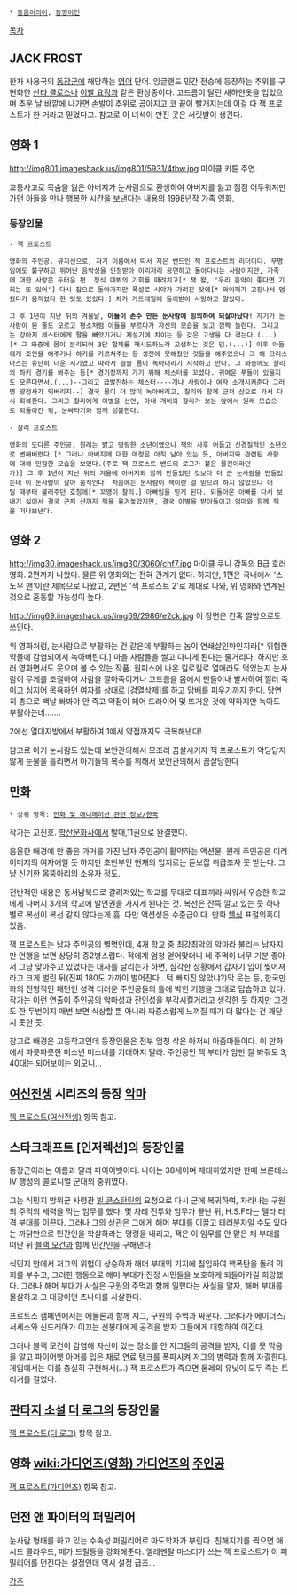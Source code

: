  * [[동음이의어]], [[동명이인]]

[[목차]]

== JACK FROST ==
한자 사용국의 [[동장군]]에 해당하는 [[영어]] 단어. 잉글랜드 민간 전승에 등장하는 추위를 구현화한 [[산타 클로스]]나 [[이빨 요정]]과 같은 환상종이다. 고드름이 달린 새하얀옷을 입었으며 추운 날 바깥에 나가면 손발이 추위로 곱아지고 코 끝이 빨개지는데 이걸 다 잭 프로스트가 한 거라고 믿었다고. 참고로 이 녀석이 만진 곳은 서릿발이 생긴다.

== 영화 1 ==
http://img801.imageshack.us/img801/5931/4tbw.jpg
마이클 키튼 주연.

교통사고로 목숨을 잃은 아버지가 눈사람으로 환생하여 아버지를 잃고 점점 어두워져만 가던 아들을 만나 행복한 시간을 보낸다는 내용의 1998년작 가족 영화. 

=== 등장인물 ===

 - 잭 프로스트

 영화의 주인공. 뮤지션으로, 자기 이름에서 따서 지은 밴드인 잭 프로스트의 리더이다. 무명임에도 불구하고 뛰어난 음악성을 인정받아 이리저리 공연하고 돌아다니는 사람이지만, 가족에 대한 사랑은 두터운 편. 정식 데뷔의 기회를 때려치고[* 잭 왈, '우리 음악이 좋다면 기회는 또 있어'] 다시 집으로 돌아가지만 폭설로 시야가 가려진 탓에[* 와이퍼가 고장나서 멈췄다가 움직였다 한 탓도 있었다.] 차가 가드레일에 들이받아 사망하고 말았다.

 그 후 1년이 지난 뒤의 겨울날, '''아들이 손수 만든 눈사람에 빙의하여 되살아났다'''! 자기가 눈사람이 된 줄도 모르고 평소처럼 아들을 부르다가 자신의 모습을 보고 깜짝 놀란다. 그리고는 강아지 체스터에게 팔을 빼앗기거나 제설기에 치이는 등 갖은 고생을 다 겪는다.(...)[* 그 와중에 몸이 분리되어 3단 합체를 재시도하느라 고생하는 것은 덤.(...)] 이후 아들에게 조언을 해주거나 하키를 가르쳐주는 등 생전에 못해줬던 것들을 해주었으나 그 해 크리스마스는 유난히 더운 시기였고 따라서 슬슬 몸이 녹아내리기 시작하고 만다. 그 와중에도 찰리의 하키 경기를 봐주는 등[* 경기장까지 가기 위해 체스터를 꼬셨다. 귀여운 푸들이 있을지도 모른다면서.(...)--그리고 급발진하는 체스터----개나 사람이나 여자 소개시켜준다 그러면 광전사가 되버리지--] 결국 몸이 더 많이 녹아버리고, 찰리와 함께 근처 산으로 가서 다시 회복한다. 그리고 찰리에게 이별을 선언, 아내 개비와 찰리가 보는 앞에서 원래 모습으로 되돌아간 뒤, 눈싸라기와 함께 성불한다.

 - 찰리 프로스트

 영화의 또다른 주인공. 원래는 밝고 명랑한 소년이였으나 잭의 사후 어둡고 신경질적인 소년으로 변해버렸다.[* 그러나 아버지에 대한 애정은 아직 남아 있는 듯, 아버지와 관련된 사항에 대해 민감한 모습을 보였다.(주로 잭 프로스트 밴드의 로고가 붙은 물건이라던가)] 그 후 1년이 지난 뒤의 겨울에 아버지와 함께 만들었던 것보다 더 큰 눈사람을 만들었는데 이 눈사람이 살아 움직인다! 처음에는 눈사람이 잭이란 걸 믿으려 하지 않았으나 어릴 때부터 불러주던 호칭에[* 꼬맹이 찰리.] 아빠임을 믿게 된다. 되돌아온 아빠를 다시 보내기 싫어서 결국 근처 산까지 잭을 옮겨놓았지만, 결국 이별을 받아들이고 엄마와 함께 잭을 떠나보낸다.
== 영화 2 ==
http://img30.imageshack.us/img30/3060/chf7.jpg
마이클 쿠니 감독의 B급 호러 영화. 2편까지 나왔다. 물론 위 영화와는 전혀 관계가 없다. 하지만, 1편은 국내에서 '스노우 맨'이란 제목으로 나왔고, 2편은 '잭 프로스트 2'로 제대로 나와, 위 영화와 연계된 것으로 혼동할 가능성이 높다.

http://img69.imageshack.us/img69/2986/e2ck.jpg
이 장면은 간혹 짤방으로도 쓰인다.

위 영화처럼, 눈사람으로 부활하는 건 같은데 부활하는 놈이 연쇄살인마인지라[* 위험한 약물에 감염되어서 녹아버린다.] 마을 사람들을 썰고 다니게 된다는 줄거리다. 하지만 호러 영화면서도 웃으며 볼 수 있는 작품. 원피스에 나온 킬로킬로 열매라도 먹었는지 눈사람이 무게를 조절하여 사람을 깔아죽이거나 고드름을 몸에서 만들어내 발사하여 찔러 죽이고 심지어 목욕하던 여자를 상대로 [검열삭제]를 하고 담배를 피우기까지 한다. 당연히 총으로 백날 쏴봐야 안 죽고 약점이 헤어 드라이어 및 뜨거운 것에 약하지만 녹아도 부활하는데…….

2에선 열대지방에서 부활하여 1에서 약점까지도 극복해낸다!


참고로 아기 눈사람도 있는데 보안관의해서 모조리 끔살시키자 잭 프로스트가 악당답지 않게 눈물을 흘리면서 아기들의 복수를 위해서 보안관의해서 끔살당한다
== 만화 ==
 * 상위 항목: [[만화 및 애니메이션 관련 정보/한국]]
작가는 고진호. [[학산문화사]]에서 발매,11권으로 완결했다.

음울한 배경에 안 좋은 과거를 가진 남자 주인공이 활약하는 액션물. 원래 주인공은 미러 이미지의 여자애일 듯 하지만 초반부인 현재의 입지로는 듣보잡 취급조차 못 받는다. 그냥 신기한 몸뚱아리의 소유자 정도.

전반적인 내용은 동서남북으로 갈려져있는 학교를 무대로 대표끼라 싸워서 우승한 학교에게 나머지 3개의 학교에 발언권을 가지게 된다는 것. 복선은 잔뜩 깔고 있는 듯 하나 별로 복선이 복선 같지 않다는게 흠. 다만 액션성은 수준급이다. 만화 [[헬싱]] 표절의혹이 있음.

잭 프로스트는 남자 주인공의 별명인데, 4개 학교 중 최강최악의 악마라 불리는 남자지만 언행을 보면 상당히 중2병스럽다. 적에게 엄청 얻어맞더니 네 주먹이 너무 기분 좋아서 그냥 맞아주고 있었다는 대사를 날리는가 하면, 심각한 상황에서 갑자기 입이 찢어져라고 크게 벌린 뒤(진짜 180도 가까이 벌어진다...턱 빠지진 않았냐?)막 웃는 등, 한국만화의 전형적인 패턴인 성격 더러운 주인공들의 틀에 박힌 기행을 그대로 답습하고 있다. 작가는 이런 연출이 주인공의 악마성과 잔인성을 부각시킬거라고 생각한 듯 하지만 그것도 한 두번이지 매번 보면 식상할 뿐 아니라 짜증스럽게 느껴질 때가 더 많다는 건 깨닫지 못한 듯.

참고로 배경은 고등학교인데 등장인물은 전부 엄청 삭은 아저씨 아줌마들이다. 이 만화에서 파릇파릇한 미소년 미소녀를 기대하지 말라. 주인공인 잭 부터가 암만 잘 봐줘도 3, 40대는 되어보이는 외모니...
== [[여신전생]] 시리즈의 등장 [[악마]] ==
[[잭 프로스트(여신전생)]] 항목 참고.

== 스타크래프트 [인저렉션]의 등장인물 ==
동장군이라는 이름과 달리 파이어뱃이다. 나이는 38세이며 제대하였지만 한때 브론테스 IV 행성의 콜로니얼 군대의 중위였다. 

그는 식민지 방위군 사령관 [[빌 콘스탄틴]]의 요청으로 다시 군에 복귀하여, 자라나는 구원의 주먹의 세력을 막는 임무를 했다. 몇 차례 전투와 임무가 끝난 뒤, H.S.F라는 델타 타격 부대를 이끈다. 그러나 그의 상관은 그에게 해머 부대를 이끌고 테러분자일 수도 있다는 까닭만으로 민간인을 학살하라는 명령을 내리고, 잭은 이 임무를 안 맡은 채 부대를 떠난 뒤 [[블랙 모건]]과 함께 민간인을 구해낸다. 

식민지 안에서 저그의 위험이 상승하자 해머 부대의 기지에 침입하여 핵폭탄을 돌려 의회를 부수고, 그러한 행동으로 해머 부대가 진정 시민들을 보호하게 되돌아가길 희망했다. 그러나 해머 부대가 사실은 구원의 주먹과 함께 일했다는 사실을 알자, 해머 부대를 몰살하고 그 대장이던 츠나미를 사살한다.

프로토스 캠페인에서는 에둘론과 함께 저그, 구원의 주먹과 싸운다. 그러다가 에이더스/서세스와 신드레아가 이끄는 선봉대에게 공격을 받자 그들에게 대항하여 이긴다.

그러나 블랙 모건이 감염해 자신이 있는 장소를 안 저그들의 공격을 받자, 이를 못 막음을 알고 파이어뱃 아머를 입은 채로 연료 탱크를 폭파시켜 저그의 병력과 함께 자결한다. 게임에서는 이를 충실히 구현해서(…) 잭 프로스트가 죽으면 둘레의 유닛이 모두 죽는 트리거를 걸었다.

== [[판타지 소설]] [[더 로그]]의 등장인물 ==
[[잭 프로스트(더 로그)]] 항목 참고.

== 영화 [[wiki:가디언즈(영화) 가디언즈]]의 [[주인공]] ==
[[잭 프로스트(가디언즈)]] 항목 참고.

== 던전 앤 파이터의 퍼밀리어 ==
눈사람 형태를 하고 있는 수속성 퍼밀리어로 마도학자가 부린다. 친해지기를 찍으면 애시드 클라우드, 메가 드릴등을 강화해준다. 엘레멘탈 마스터가 쓰는 젝 프로스트가 이 퍼밀리어를 던진다는 설정인데 역시 설정 급조...

[[각주]]
